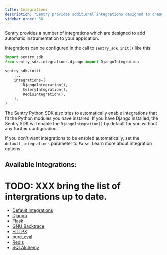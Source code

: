 ```yaml
---
title: Integrations
description: "Sentry provides additional integrations designed to change configuration or add instrumentation to your application."
sidebar_order: 30
---
```


Sentry provides a number of integrations which are designed to add automatic instrumentation to your application.

Integrations can be configured in the call to `sentry_sdk.init()` like this:

```python
import sentry_sdk
from sentry_sdk.integrations.django import DjangoIntegration

sentry_sdk.init(
    ...
    integrations=[
        DjangoIntegration(),
        CeleryIntegration(),
        RedisIntegration(),
    ],
)
```

The Sentry Python SDK also tries to automatically enable integrations that fit the Python modules you have installed. If you have Django installed, the Sentry SDK will enable the `DjangoIntegration()` by default for you without any further configuration.

If you don't want integrations to be enabled automatically, set the `default_integrations` parameter to `False`. Learn more about <PlatformLink to="/configuration/options/#integration-configuration">integration options</PlatformLink>.

## Available Integrations:

# TODO: XXX bring the list of intergrations up to date.

- [Default Integrations](default-integrations/)
- [Django](django/)
- [Flask](flask/)
- [GNU Backtrace](gnu_backtrace/)
- [HTTPX](httpx/)
- [pure_eval](pure_eval/)
- [Redis](redis/)
- [SQLAlchemy](sqlalchemy/)
